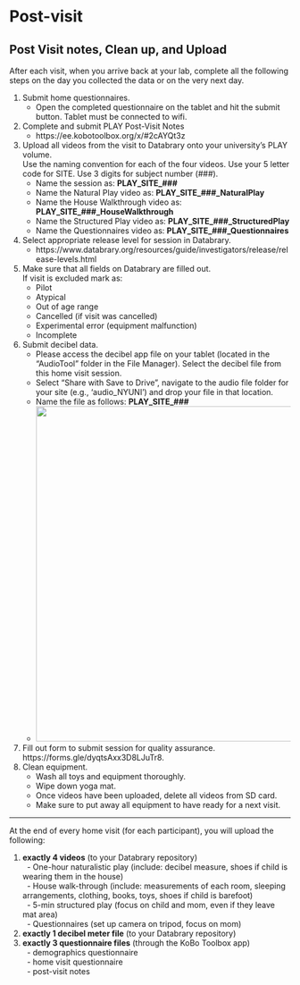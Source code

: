 # Post-visit

## Post Visit notes, Clean up, and Upload 

After each visit, when you arrive back at your lab, complete all the following steps on the day you collected the data or on the very next day.

1. Submit home questionnaires.
    - Open the completed questionnaire on the tablet and hit the submit button. Tablet must be connected to wifi.   
2. Complete and submit PLAY Post-Visit Notes   
    - https://ee.kobotoolbox.org/x/#2cAYQt3z   
3. Upload all videos from the visit to Databrary onto your university's PLAY volume. <br>
Use the naming convention for each of the four videos. Use your 5 letter code for SITE. Use 3 digits for subject number (###).
    - Name the session as: <b>PLAY_SITE_###</b>  
    - Name the Natural Play video as: <b>PLAY_SITE_###_NaturalPlay</b>  
    - Name the House Walkthrough video as: <b>PLAY_SITE_###_HouseWalkthrough</b>  
    - Name the Structured Play video as: <b>PLAY_SITE_###_StructuredPlay</b>  
    - Name the Questionnaires video as: <b>PLAY_SITE_###_Questionnaires</b>  
4. Select appropriate release level for session in Databrary.
    - https://www.databrary.org/resources/guide/investigators/release/release-levels.html
5. Make sure that all fields on Databrary are filled out. <br>
If visit is excluded mark as:
    - Pilot
    - Atypical
    - Out of age range
    - Cancelled (if visit was cancelled)
    - Experimental error (equipment malfunction)
    - Incomplete
6. Submit decibel data.
    - Please access the decibel app file on your tablet (located in the "AudioTool" folder in the File Manager). Select the decibel file from this home visit session. 
    - Select "Share with Save to Drive", navigate to the audio file folder for your site (e.g., ‘audio_NYUNI’) and drop your file in that location.
    - Name the file as follows: <b>PLAY_SITE_###</b>
    - <img src="img/audiotool.png" width="600px">
7. Fill out form to submit session for quality assurance. https://forms.gle/dyqtsAxx3D8LJuTr8.
8. Clean equipment.
    - Wash all toys and equipment thoroughly.
    - Wipe down yoga mat.
    - Once videos have been uploaded, delete all videos from SD card.
    - Make sure to put away all equipment to have ready for a next visit.

----

At the end of every home visit (for each participant), you will upload the following:

1. **exactly 4 videos** (to your Databrary repository)
<br>&nbsp; - One-hour naturalistic play (include: decibel measure, shoes if child is wearing them in the house)
<br>&nbsp; - House walk-through (include: measurements of each room, sleeping arrangements, clothing, books, toys, shoes if child is barefoot)
<br>&nbsp; - 5-min structured play (focus on child and mom, even if they leave mat area)
<br>&nbsp; - Questionnaires (set up camera on tripod, focus on mom)
2. **exactly 1 decibel meter file** (to your Databrary repository)
3. **exactly 3 questionnaire files** (through the KoBo Toolbox app)
<br>&nbsp; - demographics questionnaire
<br>&nbsp; - home visit questionnaire
<br>&nbsp; - post-visit notes
<br>

